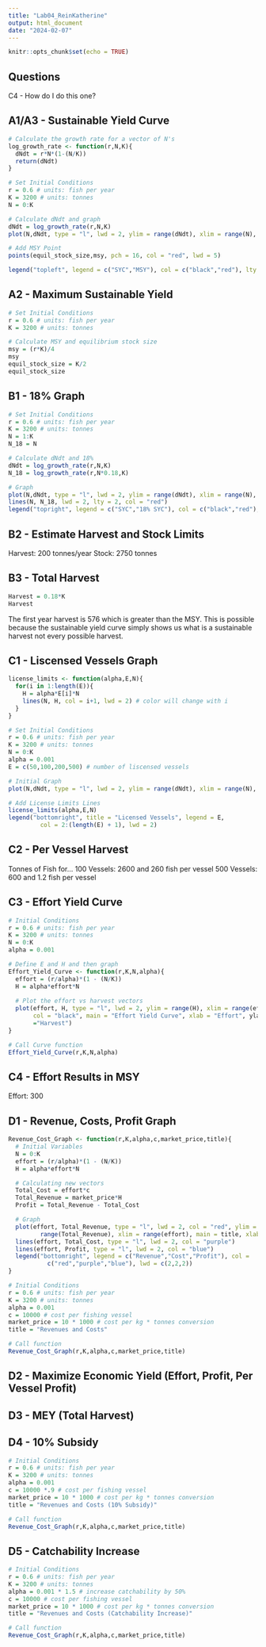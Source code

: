 ```yaml
---
title: "Lab04_ReinKatherine"
output: html_document
date: "2024-02-07"
---
```


```r
knitr::opts_chunk$set(echo = TRUE)
```

## Questions

C4 - How do I do this one?



## A1/A3 - Sustainable Yield Curve

```r
# Calculate the growth rate for a vector of N's
log_growth_rate <- function(r,N,K){
  dNdt = r*N*(1-(N/K))
  return(dNdt)
}

# Set Initial Conditions
r = 0.6 # units: fish per year
K = 3200 # units: tonnes
N = 0:K

# Calculate dNdt and graph
dNdt = log_growth_rate(r,N,K)
plot(N,dNdt, type = "l", lwd = 2, ylim = range(dNdt), xlim = range(N), col = "black", main = "Sustainable Yield Curve", xlab = "Population Size (tonnes)", ylab = "Growth Rate (tonnes of fish/year)")

# Add MSY Point
points(equil_stock_size,msy, pch = 16, col = "red", lwd = 5)

legend("topleft", legend = c("SYC","MSY"), col = c("black","red"), lty = c(1, NA), pch = c(NA, 16), lwd = c(2,5))

```

## A2 - Maximum Sustainable Yield

```r
# Set Initial Conditions
r = 0.6 # units: fish per year
K = 3200 # units: tonnes

# Calculate MSY and equilibrium stock size
msy = (r*K)/4
msy
equil_stock_size = K/2
equil_stock_size

```

## B1 - 18% Graph

```r
# Set Initial Conditions
r = 0.6 # units: fish per year
K = 3200 # units: tonnes
N = 1:K
N_18 = N

# Calculate dNdt and 18%
dNdt = log_growth_rate(r,N,K)
N_18 = log_growth_rate(r,N*0.18,K)

# Graph
plot(N,dNdt, type = "l", lwd = 2, ylim = range(dNdt), xlim = range(N), col = "black", main = "Sustainable Yield Curve", xlab = "Population Size (tonnes)", ylab = "Growth Rate (tonnes of fish/year)")
lines(N, N_18, lwd = 2, lty = 2, col = "red")
legend("topright", legend = c("SYC","18% SYC"), col = c("black","red"), lty = c(1, 2), lwd = c(2,2))
```

## B2 - Estimate Harvest and Stock Limits

Harvest: 200 tonnes/year
Stock: 2750 tonnes

## B3 - Total Harvest

```r
Harvest = 0.18*K
Harvest
```

The first year harvest is 576 which is greater than the MSY. This is possible because the sustainable yield curve simply shows us what is a sustainable harvest not every possible harvest.

## C1 - Liscensed Vessels Graph

```r
license_limits <- function(alpha,E,N){
  for(i in 1:length(E)){
    H = alpha*E[i]*N
    lines(N, H, col = i+1, lwd = 2) # color will change with i
  } 
}

# Set Initial Conditions
r = 0.6 # units: fish per year
K = 3200 # units: tonnes
N = 0:K
alpha = 0.001
E = c(50,100,200,500) # number of liscensed vessels

# Initial Graph
plot(N,dNdt, type = "l", lwd = 2, ylim = range(dNdt), xlim = range(N), col = "black", main = "Sustainable Yield Curve", xlab = "Population Size (tonnes)", ylab = "Growth Rate (tonnes of fish/year)")

# Add License Limits Lines
license_limits(alpha,E,N)
legend("bottomright", title = "Licensed Vessels", legend = E,
         col = 2:(length(E) + 1), lwd = 2)

```

## C2 - Per Vessel Harvest

Tonnes of Fish for...
100 Vessels: 2600 and 260 fish per vessel
500 Vessels: 600 and 1.2 fish per vessel

## C3 - Effort Yield Curve

```r
# Initial Conditions
r = 0.6 # units: fish per year
K = 3200 # units: tonnes
N = 0:K
alpha = 0.001

# Define E and H and then graph
Effort_Yield_Curve <- function(r,K,N,alpha){
  effort = (r/alpha)*(1 - (N/K))
  H = alpha*effort*N
  
  # Plot the effort vs harvest vectors
  plot(effort, H, type = "l", lwd = 2, ylim = range(H), xlim = range(effort), 
       col = "black", main = "Effort Yield Curve", xlab = "Effort", ylab 
       ="Harvest")
}

# Call Curve function
Effort_Yield_Curve(r,K,N,alpha)

```

## C4 - Effort Results in MSY

Effort: 300

## D1 - Revenue, Costs, Profit Graph

```r
Revenue_Cost_Graph <- function(r,K,alpha,c,market_price,title){
  # Initial Variables
  N = 0:K
  effort = (r/alpha)*(1 - (N/K))
  H = alpha*effort*N

  # Calculating new vectors
  Total_Cost = effort*c
  Total_Revenue = market_price*H
  Profit = Total_Revenue - Total_Cost

  # Graph
  plot(effort, Total_Revenue, type = "l", lwd = 2, col = "red", ylim = 
         range(Total_Revenue), xlim = range(effort), main = title, xlab = "Effort", ylab = "Revenue")
  lines(effort, Total_Cost, type = "l", lwd = 2, col = "purple")
  lines(effort, Profit, type = "l", lwd = 2, col = "blue")
  legend("bottomright", legend = c("Revenue","Cost","Profit"), col = 
           c("red","purple","blue"), lwd = c(2,2,2))
}

# Initial Conditions
r = 0.6 # units: fish per year
K = 3200 # units: tonnes
alpha = 0.001
c = 10000 # cost per fishing vessel
market_price = 10 * 1000 # cost per kg * tonnes conversion
title = "Revenues and Costs"

# Call function
Revenue_Cost_Graph(r,K,alpha,c,market_price,title)
```

## D2 - Maximize Economic Yield (Effort, Profit, Per Vessel Profit)



## D3 - MEY (Total Harvest)



## D4 - 10% Subsidy

```r
# Initial Conditions
r = 0.6 # units: fish per year
K = 3200 # units: tonnes
alpha = 0.001
c = 10000 *.9 # cost per fishing vessel
market_price = 10 * 1000 # cost per kg * tonnes conversion
title = "Revenues and Costs (10% Subsidy)"

# Call function
Revenue_Cost_Graph(r,K,alpha,c,market_price,title)
```

## D5 - Catchability Increase

```r
# Initial Conditions
r = 0.6 # units: fish per year
K = 3200 # units: tonnes
alpha = 0.001 * 1.5 # increase catchability by 50%
c = 10000 # cost per fishing vessel
market_price = 10 * 1000 # cost per kg * tonnes conversion
title = "Revenues and Costs (Catchability Increase)"

# Call function
Revenue_Cost_Graph(r,K,alpha,c,market_price,title)
```

